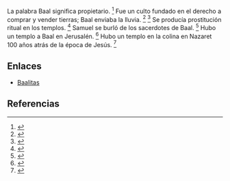 La palabra Baal significa propietario. <ref>{{lib|LU|97|3|3}}</ref> Fue un culto fundado en el derecho a comprar y vender tierras; Baal enviaba la lluvia. <ref>{{lib|LU|97|3|3}}</ref> <ref>{{lib|LU|97|9|24}}</ref> Se producía prostitución ritual en los templos. <ref>{{lib|LU|97|3|4}}</ref> Samuel se burló de los sacerdotes de Baal. <ref>{{lib|LU|97|1|3}}</ref> Hubo un templo a Baal en Jerusalén. <ref>{{lib|LU|97|9|21}}</ref> Hubo un templo en la colina en Nazaret 100 años atrás de la época de Jesús. <ref>{{lib|LU|126|1|2}}</ref> 

== Enlaces ==

* [[Baalitas]]


== Referencias ==
<references />
